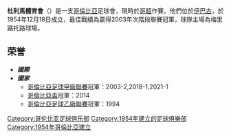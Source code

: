 {{Unreferenced|time=2019-12-27T20:05:15+00:00}}
{{Infobox football club
| clubname   = 杜利馬<br /> Deportes Tolima
| image      = [[File:Escudo_del_Deportes_Tolima.svg|180px]]
| fullname   = Club Deportes Tolima S.A.
| nickname   = ''El Vinotinto y Oro''<br />''Los Pijaos''
| founded    = {{Start date and age|df=yes|1954|12|18}}
| ground     = [[梅里路托路球場|梅里路托路球場]]
| capacity   = 30,000
| chairman   = Gabriel Camargo Salamanca
| manager    = Gregorio Pérez
| league     = [[哥倫比亞足球甲級聯賽|哥倫比亞足球甲級聯賽]]
| season     = 2019
| position   = 第 3 位
| website    = http://clubdeportestolima.com
| pattern_la1=|pattern_b1=_Deportes Tolima 2011|pattern_ra1=
| leftarm1=440000|body1=990033|rightarm1=440000|shorts1=FFFF30|socks1=440000
| pattern_la2=|pattern_b2=_Deportes Tolima 2011 suplente|pattern_ra2=
| leftarm2=FFFFFF,990033|body2=FFFFFF|rightarm2=FFFFFF,FFFF00|shorts2=FFFFFF|socks2=440000
}}

'''杜利馬體育會'''（{{lang-es|Club Deportes Tolima}}）是一支[[哥倫比亞|哥倫比亞]]足球會，現時於[[哥超|哥超]]作賽。他們位於[[伊巴古|伊巴古]]，於1954年12月18日成立，最佳戰績為贏得2003年次階段聯賽冠軍，球隊主場為梅里路托路球場。

== 荣誉 ==
* '''''國際'''''
* '''''國家'''''
**[[哥倫比亞足球甲級聯賽|哥倫比亞足球甲級聯賽]]冠軍：2003-2,2018-1,2021-1
**[[哥倫比亞盃|哥倫比亞盃]]冠軍：2014
**[[哥倫比亞足球乙級聯賽|哥倫比亞足球乙級聯賽]]冠軍：1994
{{DEFAULTSORT:Club Deportes Tolima}}
[[Category:哥伦比亚足球俱乐部|Category:哥伦比亚足球俱乐部]]
[[Category:1954年建立的足球俱樂部|Category:1954年建立的足球俱樂部]]
[[Category:1954年哥倫比亞建立|Category:1954年哥倫比亞建立]]

{{fc-stub}}